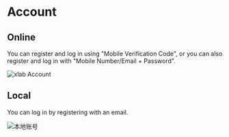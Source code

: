 # Account

## Online

You can register and log in using "Mobile Verification Code", or you can also register and log in with "Mobile Number/Email + Password".

![xlab Account](/xlab-account-cn.png)

## Local

You can log in by registering with an email.

![本地账号](/local-account-cn.png)

